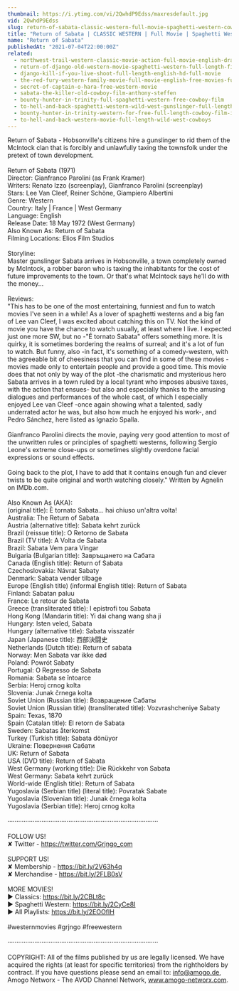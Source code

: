 ```yaml
---
thumbnail: https://i.ytimg.com/vi/2QwhdP9Edss/maxresdefault.jpg
vid: 2QwhdP9Edss
slug: return-of-sabata-classic-western-full-movie-spaghetti-western-cowboys-english
title: "Return of Sabata | CLASSIC WESTERN | Full Movie | Spaghetti Western | Cowboys | English"
name: "Return of Sabata"
publishedAt: "2021-07-04T22:00:00Z"
related:
  - northwest-trail-western-classic-movie-action-full-movie-english-drama
  - return-of-django-old-western-movie-spaghetti-western-full-length-film-wild-west
  - django-kill-if-you-live-shoot-full-length-english-hd-full-movie
  - the-red-fury-western-family-movie-full-movie-english-free-movies-full-length
  - secret-of-captain-o-hara-free-western-movie
  - sabata-the-killer-old-cowboy-film-anthony-steffen
  - bounty-hunter-in-trinity-full-spaghetti-western-free-cowboy-film
  - to-hell-and-back-spaghetti-western-wild-west-gunslinger-full-length-english
  - bounty-hunter-in-trinity-western-for-free-full-length-cowboy-film-italo-western
  - to-hell-and-back-western-movie-full-length-wild-west-cowboys
---
```


Return of Sabata - Hobsonville's citizens hire a gunslinger to rid them of the McIntock clan that is forcibly and unlawfully taxing the townsfolk under the pretext of town development. <br />
<br />
Return of Sabata (1971)<br />
Director: Gianfranco Parolini (as Frank Kramer)<br />
Writers: Renato Izzo (screenplay), Gianfranco Parolini (screenplay)<br />
Stars: Lee Van Cleef, Reiner Schöne, Giampiero Albertini <br />
Genre: Western <br />
Country: Italy | France | West Germany<br />
Language: English<br />
Release Date: 18 May 1972 (West Germany) <br />
Also Known As: Return of Sabata<br />
Filming Locations: Elios Film Studios<br />
<br />
Storyline:<br />
Master gunslinger Sabata arrives in Hobsonville, a town completely owned by McIntock, a robber baron who is taxing the inhabitants for the cost of future improvements to the town. Or that's what McIntock says he'll do with the money...<br />
<br />
Reviews:<br />
"This has to be one of the most entertaining, funniest and fun to watch movies I've seen in a while! As a lover of spaghetti westerns and a big fan of Lee van Cleef, I was excited about catching this on TV. Not the kind of movie you have the chance to watch usually, at least where I live. I expected just one more SW, but no -"É tornato Sabata" offers something more. It is quirky, it is sometimes bordering the realms of surreal; and it's a lot of fun to watch. But funny, also -in fact, it's something of a comedy-western, with the agreeable bit of cheesiness that you can find in some of these movies -movies made only to entertain people and provide a good time. This movie does that not only by way of the plot -the charismatic and mysterious hero Sabata arrives in a town ruled by a local tyrant who imposes abusive taxes, with the action that ensues- but also and especially thanks to the amusing dialogues and performances of the whole cast, of which I especially enjoyed Lee van Cleef -once again showing what a talented, sadly underrated actor he was, but also how much he enjoyed his work-, and Pedro Sánchez, here listed as Ignazio Spalla.<br />
<br />
Gianfranco Parolini directs the movie, paying very good attention to most of the unwritten rules or principles of spaghetti westerns, following Sergio Leone's extreme close-ups or sometimes slightly overdone facial expressions or sound effects.<br />
<br />
Going back to the plot, I have to add that it contains enough fun and clever twists to be quite original and worth watching closely." Written by Agnelin on IMDb.com.<br />
<br />
Also Known As (AKA):<br />
(original title): È tornato Sabata... hai chiuso un'altra volta!<br />
Australia: The Return of Sabata<br />
Austria (alternative title): Sabata kehrt zurück<br />
Brazil (reissue title): O Retorno de Sabata<br />
Brazil (TV title): A Volta de Sabata<br />
Brazil: Sabata Vem para Vingar<br />
Bulgaria (Bulgarian title): Завръщането на Сабата<br />
Canada (English title): Return of Sabata<br />
Czechoslovakia: Návrat Sabaty<br />
Denmark: Sabata vender tilbage<br />
Europe (English title) (informal English title): Return of Sabata<br />
Finland: Sabatan paluu<br />
France: Le retour de Sabata<br />
Greece (transliterated title): I epistrofi tou Sabata<br />
Hong Kong (Mandarin title): Yi dai chang wang sha ji<br />
Hungary: Isten veled, Sabata<br />
Hungary (alternative title): Sabata visszatér<br />
Japan (Japanese title): 西部決闘史<br />
Netherlands (Dutch title): Return of sabata<br />
Norway: Men Sabata var ikke død<br />
Poland: Powrót Sabaty<br />
Portugal: O Regresso de Sabata<br />
Romania: Sabata se întoarce<br />
Serbia: Heroj crnog kolta<br />
Slovenia: Junak črnega kolta<br />
Soviet Union (Russian title): Возвращение Сабаты<br />
Soviet Union (Russian title) (transliterated title): Vozvrashcheniye Sabaty<br />
Spain: Texas, 1870<br />
Spain (Catalan title): El retorn de Sabata<br />
Sweden: Sabatas återkomst<br />
Turkey (Turkish title): Sabata dönüyor<br />
Ukraine: Повернення Сабати<br />
UK: Return of Sabata<br />
USA (DVD title): Return of Sabata<br />
West Germany (working title): Die Rückkehr von Sabata<br />
West Germany: Sabata kehrt zurück<br />
World-wide (English title): Return of Sabata<br />
Yugoslavia (Serbian title) (literal title): Povratak Sabate<br />
Yugoslavia (Slovenian title): Junak črnega kolta<br />
Yugoslavia (Serbian title): Heroj crnog kolta<br />
<br />
····················································································<br />
<br />
FOLLOW US!<br />
✘ Twitter - https://twitter.com/Grjngo_com<br />
<br />
SUPPORT US!<br />
✘ Membership - https://bit.ly/2V63h4q<br />
✘ Merchandise - https://bit.ly/2FLB0sV<br />
<br />
MORE MOVIES! <br />
► Classics: https://bit.ly/2CBLt8c <br />
► Spaghetti Western: https://bit.ly/2CyCe8I <br />
► All Playlists: https://bit.ly/2EOOfIH <br />
<br />
#westernmovies #grjngo #freewestern<br />
<br />
····················································································<br />
<br />
COPYRIGHT: All of the films published by us are legally licensed. We have acquired the rights (at least for specific territories) from the rightholders by contract. If you have questions please send an email to: info@amogo.de, Amogo Networx - The AVOD Channel Network, www.amogo-networx.com.